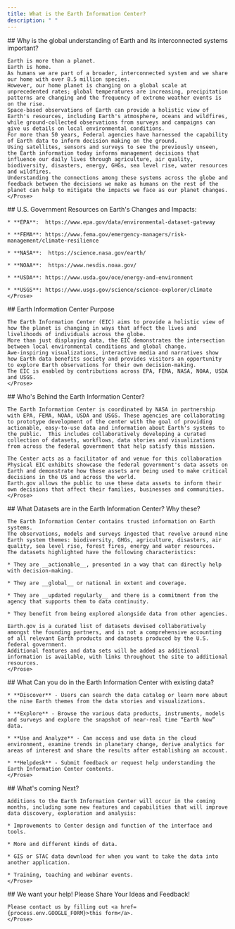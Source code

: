 ```yaml
---
title: What is the Earth Information Center?
description: " "
---
```


<Block>
	<Prose>
    ## Why is the global understanding of Earth and its interconnected systems important?  

    Earth is more than a planet.
    Earth is home.
    As humans we are part of a broader, interconnected system and we share our home with over 8.5 million species.
    However, our home planet is changing on a global scale at unprecedented rates; global temperatures are increasing, precipitation patterns are changing and the frequency of extreme weather events is on the rise.
    Space-based observations of Earth can provide a holistic view of Earth's resources, including Earth's atmosphere, oceans and wildfires, while ground-collected observations from surveys and campaigns can give us details on local environmental conditions.
    For more than 50 years, Federal agencies have harnessed the capability of Earth data to inform decision making on the ground.
    Using satellites, sensors and surveys to see the previously unseen, the Earth information today informs management decisions that influence our daily lives through agriculture, air quality, biodiversity, disasters, energy, GHGs, sea level rise, water resources and wildfires.
    Understanding the connections among these systems across the globe and feedback between the decisions we make as humans on the rest of the planet can help to mitigate the impacts we face as our planet changes.
	</Prose>
</Block>

<Block>
	<Prose>
    ## U.S. Government Resources on Earth's Changes and Impacts:  

    * **EPA**:  https://www.epa.gov/data/environmental-dataset-gateway 

    * **FEMA**: https://www.fema.gov/emergency-managers/risk-management/climate-resilience 

    * **NASA**:  https://science.nasa.gov/earth/ 

    * **NOAA**:  https://www.nesdis.noaa.gov/  

    * **USDA**: https://www.usda.gov/oce/energy-and-environment 

    * **USGS**: https://www.usgs.gov/science/science-explorer/climate 
	</Prose>
</Block>

<Block>
	<Prose>
    ## Earth Information Center Purpose  

    The Earth Information Center (EIC) aims to provide a holistic view of how the planet is changing in ways that affect the lives and livelihoods of individuals across the globe.
    More than just displaying data, the EIC demonstrates the intersection between local environmental conditions and global change.
    Awe-inspiring visualizations, interactive media and narratives show how Earth data benefits society and provides visitors an opportunity to explore Earth observations for their own decision-making.
    The EIC is enabled by contributions across EPA, FEMA, NASA, NOAA, USDA and USGS.
	</Prose>
</Block>

<Block>
	<Prose>
    ## Who's Behind the Earth Information Center?  

    The Earth Information Center is coordinated by NASA in partnership with EPA, FEMA, NOAA, USDA and USGS. These agencies are collaborating to prototype development of the center with the goal of providing actionable, easy-to-use data and information about Earth's systems to the public.  This includes collaboratively developing a curated collection of datasets, workflows, data stories and visualizations from across the federal government that help satisfy this mission. 

    The Center acts as a facilitator of and venue for this collaboration
    Physical EIC exhibits showcase the federal government's data assets on Earth and demonstrate how these assets are being used to make critical decisions in the US and across the world.
    Earth.gov allows the public to use these data assets to inform their own decisions that affect their families, businesses and communities.
	</Prose>
</Block>

<Block>
	<Prose>
    ## What Datasets are in the Earth Information Center? Why these?  

    The Earth Information Center contains trusted information on Earth systems.
    The observations, models and surveys ingested that revolve around nine Earth system themes: biodiversity, GHGs, agriculture, disasters, air quality, sea level rise, forest fires, energy and water resources.
    The datasets highlighted have the following characteristics: 

    * They are __actionable__, presented in a way that can directly help with decision-making. 

    * They are __global__ or national in extent and coverage. 

    * They are __updated regularly__ and there is a commitment from the agency that supports them to data continuity. 

    * They benefit from being explored alongside data from other agencies.

    Earth.gov is a curated list of datasets devised collaboratively amongst the founding partners, and is not a comprehensive accounting of all relevant Earth products and datasets produced by the U.S.
    federal government.
    Additional features and data sets will be added as additional information is available, with links throughout the site to additional resources.
	</Prose>
</Block>

<Block>
	<Prose>
    ## What Can you do in the Earth Information Center with existing data?  

    * **Discover** - Users can search the data catalog or learn more about the nine Earth themes from the data stories and visualizations. 

    * **Explore** - Browse the various data products, instruments, models and surveys and explore the snapshot of near-real time “Earth Now” data. 

    * **Use and Analyze** - Can access and use data in the cloud environment, examine trends in planetary change, derive analytics for areas of interest and share the results after establishing an account.

    * **Helpdesk** - Submit feedback or request help understanding the Earth Information Center contents.
	</Prose>
</Block>

<Block>
	<Prose>
    ## What's coming Next?  

    Additions to the Earth Information Center will occur in the coming months, including some new features and capabilities that will improve data discovery, exploration and analysis:

    * Improvements to Center design and function of the interface and tools.

    * More and different kinds of data.

    * GIS or STAC data download for when you want to take the data into another application.

    * Training, teaching and webinar events.
	</Prose>
</Block>

<Block>
	<Prose>
    ## We want your help!  Please Share Your Ideas and Feedback!

    Please contact us by filling out <a href={process.env.GOOGLE_FORM}>this form</a>.
	</Prose>
</Block>

